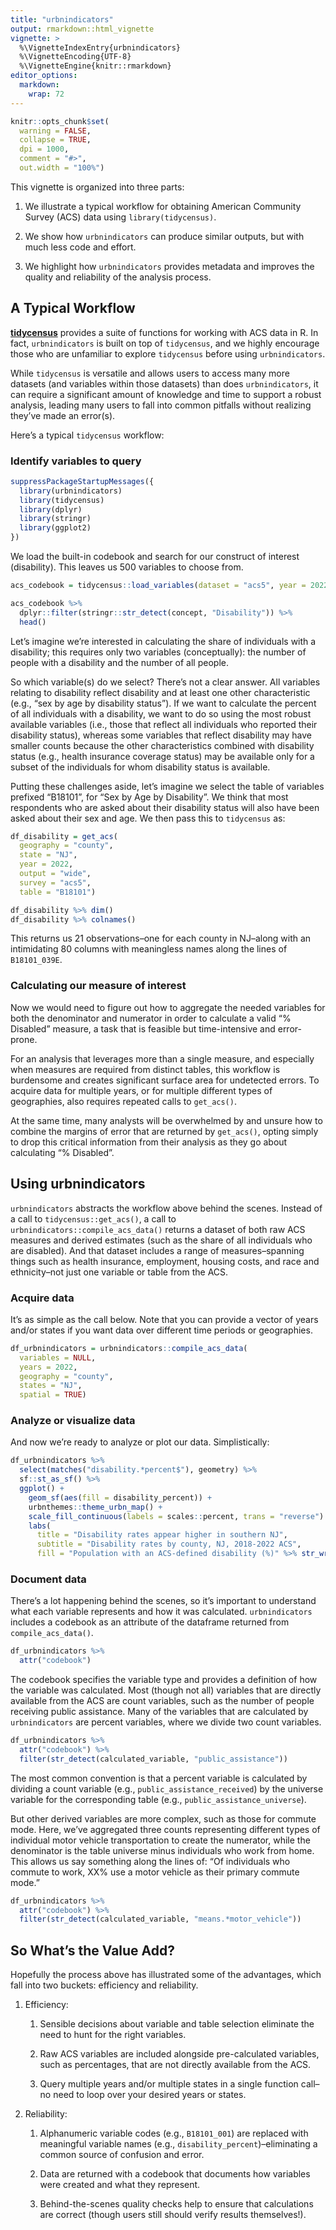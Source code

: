 ```yaml
---
title: "urbnindicators"
output: rmarkdown::html_vignette
vignette: >
  %\VignetteIndexEntry{urbnindicators}
  %\VignetteEncoding{UTF-8}
  %\VignetteEngine{knitr::rmarkdown}
editor_options: 
  markdown: 
    wrap: 72
---
```


```r
knitr::opts_chunk$set(
  warning = FALSE,
  collapse = TRUE,
  dpi = 1000,
  comment = "#>",
  out.width = "100%")
```

This vignette is organized into three parts:

1.  We illustrate a typical workflow for obtaining American Community
    Survey (ACS) data using `library(tidycensus)`.

2.  We show how `urbnindicators` can produce similar outputs, but with
    much less code and effort.

3.  We highlight how `urbnindicators` provides metadata and improves the
    quality and reliability of the analysis process.

## A Typical Workflow

[**tidycensus**](https://walker-data.com/tidycensus/index.html) provides
a suite of functions for working with ACS data in R. In fact,
`urbnindicators` is built on top of `tidycensus`, and we highly
encourage those who are unfamiliar to explore `tidycensus` before using
`urbnindicators`.

While `tidycensus` is versatile and allows users to access many more
datasets (and variables within those datasets) than does
`urbnindicators`, it can require a significant amount of knowledge and
time to support a robust analysis, leading many users to fall into
common pitfalls without realizing they've made an error(s).

Here's a typical `tidycensus` workflow:

### Identify variables to query

```r
suppressPackageStartupMessages({
  library(urbnindicators)
  library(tidycensus)
  library(dplyr)
  library(stringr)
  library(ggplot2)
})
```

We load the built-in codebook and search for our construct of interest
(disability). This leaves us 500 variables to choose from.

```r
acs_codebook = tidycensus::load_variables(dataset = "acs5", year = 2022)

acs_codebook %>%
  dplyr::filter(stringr::str_detect(concept, "Disability")) %>% 
  head()
```

Let's imagine we're interested in calculating the share of individuals
with a disability; this requires only two variables (conceptually): the
number of people with a disability and the number of all people.

So which variable(s) do we select? There's not a clear answer. All
variables relating to disability reflect disability and at least one
other characteristic (e.g., "sex by age by disability status"). If we
want to calculate the percent of all individuals with a disability, we
want to do so using the most robust available variables (i.e., those
that reflect all individuals who reported their disability status),
whereas some variables that reflect disability may have smaller counts
because the other characteristics combined with disability status (e.g.,
health insurance coverage status) may be available only for a subset of
the individuals for whom disability status is available.

Putting these challenges aside, let's imagine we select the table of
variables prefixed "B18101", for "Sex by Age by Disability". We think
that most respondents who are asked about their disability status will
also have been asked about their sex and age. We then pass this to
`tidycensus` as:

```r
df_disability = get_acs(
  geography = "county",
  state = "NJ", 
  year = 2022,
  output = "wide",
  survey = "acs5",
  table = "B18101")

df_disability %>% dim()
df_disability %>% colnames()
```

This returns us 21 observations–one for each county in NJ--along with an
intimidating 80 columns with meaningless names along the lines of
`B18101_039E`.

### Calculating our measure of interest

Now we would need to figure out how to aggregate the needed variables
for both the denominator and numerator in order to calculate a valid "%
Disabled" measure, a task that is feasible but time-intensive and
error-prone.

For an analysis that leverages more than a single measure, and
especially when measures are required from distinct tables, this
workflow is burdensome and creates significant surface area for
undetected errors. To acquire data for multiple years, or for multiple
different types of geographies, also requires repeated calls to
`get_acs()`.

At the same time, many analysts will be overwhelmed by and unsure how to
combine the margins of error that are returned by `get_acs()`, opting
simply to drop this critical information from their analysis as they go
about calculating "% Disabled".

## Using urbnindicators

`urbnindicators` abstracts the workflow above behind the scenes. Instead
of a call to `tidycensus::get_acs()`, a call to
`urbnindicators::compile_acs_data()` returns a dataset of both raw ACS
measures and derived estimates (such as the share of all individuals who
are disabled). And that dataset includes a range of measures–spanning
things such as health insurance, employment, housing costs, and race and
ethnicity–not just one variable or table from the ACS.

### Acquire data

It's as simple as the call below. Note that you can provide a vector of
years and/or states if you want data over different time periods or
geographies.

```r
df_urbnindicators = urbnindicators::compile_acs_data(
  variables = NULL,
  years = 2022,
  geography = "county",
  states = "NJ",
  spatial = TRUE)
```

### Analyze or visualize data

And now we're ready to analyze or plot our data. Simplistically:

```r
df_urbnindicators %>%
  select(matches("disability.*percent$"), geometry) %>%
  sf::st_as_sf() %>%
  ggplot() +
    geom_sf(aes(fill = disability_percent)) +
    urbnthemes::theme_urbn_map() +
    scale_fill_continuous(labels = scales::percent, trans = "reverse") +
    labs(
      title = "Disability rates appear higher in southern NJ",
      subtitle = "Disability rates by county, NJ, 2018-2022 ACS",
      fill = "Population with an ACS-defined disability (%)" %>% str_wrap(20))
```

### Document data

There's a lot happening behind the scenes, so it's important to
understand what each variable represents and how it was calculated.
`urbnindicators` includes a codebook as an attribute of the dataframe
returned from `compile_acs_data()`.

```r
df_urbnindicators %>%
  attr("codebook")
```

The codebook specifies the variable type and provides a definition of
how the variable was calculated. Most (though not all) variables that
are directly available from the ACS are count variables, such as the
number of people receiving public assistance. Many of the variables that
are calculated by `urbnindicators` are percent variables, where we
divide two count variables.

```r
df_urbnindicators %>%
  attr("codebook") %>%
  filter(str_detect(calculated_variable, "public_assistance"))
```

The most common convention is that a percent variable is calculated by
dividing a count variable (e.g., `public_assistance_received`) by the
universe variable for the corresponding table (e.g.,
`public_assistance_universe`).

But other derived variables are more complex, such as those for commute
mode. Here, we've aggregated three counts representing different types
of individual motor vehicle transportation to create the numerator,
while the denominator is the table universe minus individuals who work
from home. This allows us say something along the lines of: "Of
individuals who commute to work, XX% use a motor vehicle as their
primary commute mode."

```r
df_urbnindicators %>%
  attr("codebook") %>%
  filter(str_detect(calculated_variable, "means.*motor_vehicle"))
```

## So What's the Value Add?

Hopefully the process above has illustrated some of the advantages,
which fall into two buckets: efficiency and reliability.

1.  Efficiency:

    1.  Sensible decisions about variable and table selection eliminate
        the need to hunt for the right variables.

    2.  Raw ACS variables are included alongside pre-calculated
        variables, such as percentages, that are not directly available
        from the ACS.

    3.  Query multiple years and/or multiple states in a single function
        call-- no need to loop over your desired years or states.

2.  Reliability:

    1.  Alphanumeric variable codes (e.g., `B18101_001`) are replaced
        with meaningful variable names (e.g.,
        `disability_percent`)--eliminating a common source of confusion
        and error.

    2.  Data are returned with a codebook that documents how variables
        were created and what they represent.

    3.  Behind-the-scenes quality checks help to ensure that
        calculations are correct (though users still should verify
        results themselves!).
